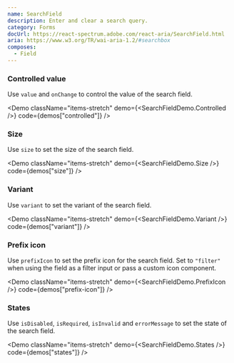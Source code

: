 ```yaml
---
name: SearchField
description: Enter and clear a search query.
category: Forms
docUrl: https://react-spectrum.adobe.com/react-aria/SearchField.html
aria: https://www.w3.org/TR/wai-aria-1.2/#searchbox
composes:
  - Field
---
```


### Controlled value

Use `value` and `onChange` to control the value of the search field.

<Demo
  className="items-stretch"
  demo={<SearchFieldDemo.Controlled />}
  code={demos["controlled"]}
/>

### Size

Use `size` to set the size of the search field.

<Demo
  className="items-stretch"
  demo={<SearchFieldDemo.Size />}
  code={demos["size"]}
/>

### Variant

Use `variant` to set the variant of the search field.

<Demo
  className="items-stretch"
  demo={<SearchFieldDemo.Variant />}
  code={demos["variant"]}
/>

### Prefix icon

Use `prefixIcon` to set the prefix icon for the search field. Set to `"filter"`
when using the field as a filter input or pass a custom icon component.

<Demo
  className="items-stretch"
  demo={<SearchFieldDemo.PrefixIcon />}
  code={demos["prefix-icon"]}
/>

### States

Use `isDisabled`, `isRequired`, `isInvalid` and `errorMessage` to set the state
of the search field.

<Demo
  className="items-stretch"
  demo={<SearchFieldDemo.States />}
  code={demos["states"]}
/>
